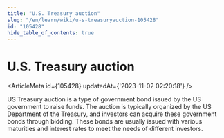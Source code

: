 ```yaml
---
title: "U.S. Treasury auction"
slug: "/en/learn/wiki/u-s-treasuryauction-105428"
id: "105428"
hide_table_of_contents: true
---
```



<Breadcrumbs current="U.S. Treasury auction" />

# U.S. Treasury auction

<ArticleMeta id={105428} updatedAt={'2023-11-02 02:20:18'} />
<div className='border-solid border-b border-t-0 my-4 border-[var(--ifm-color-gray-300)]' />

US Treasury auction is a type of government bond issued by the US government to raise funds. The auction is typically organized by the US Department of the Treasury, and investors can acquire these government bonds through bidding. These bonds are usually issued with various maturities and interest rates to meet the needs of different investors.
